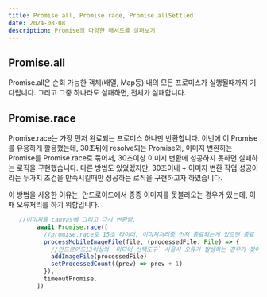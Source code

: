 ```yaml
---
title: Promise.all, Promise.race, Promise.allSettled
date: 2024-08-08
description: Promise의 다양한 매서드를 살펴보기
---
```


## Promise.all

Promise.all은 순회 가능한 객체(배열, Map등) 내의 모든 프로미스가 실행될때까지 기다립니다. 그리고 그중 하나라도 실패하면, 전체가 실패합니다.

## Promise.race

Promise.race는 가장 먼저 완료되는 프로미스 하나만 반환합니다.
이번에 이 Promise를 유용하게 활용했는데, 30초뒤에 resolve되는 Promise와, 이미지 변환하는 Promise를 Promise.race로 묶어서, 30초이상 이미지 변환에 성공하지 못하면 실패하는 로직을 구현했습니다.
다른 방법도 있었겠지만, 30초이내 + 이미지 변환 작업 성공이라는 두가지 조건을 만족시킬때만 성공하는 로직을 구현하고자 하였습니다.

이 방법을 사용한 이유는, 안드로이드에서 종종 이미지를 못불러오는 경우가 있는데, 이때 오류처리를 하기 위함입니다.

```javascript
   //이미지를 canvas에 그리고 다시 변환함.
        await Promise.race([
          //promise.race로 15초 타이머, 이미지처리중 먼저 종료되는게 있으면 종료
          processMobileImageFile(file, (processedFile: File) => {
            //안드로이드13이상의 `미디어 선택도구` 사용시 오류가 발생하는 경우가 잦아서 이렇게 처리함.
            addImageFile(processedFile)
            setProcessedCount((prev) => prev + 1)
          }),
          timeoutPromise,
        ])
```

